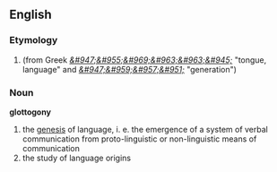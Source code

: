 ==English==
===Etymology===
#(from Greek ''[[&#947;&#955;&#969;&#963;&#963;&#945;]]'' "tongue, language" and ''[[&#947;&#959;&#957;&#951;]]'' "generation") 
===Noun===

'''glottogony'''

#the [[genesis]] of language, i. e. the emergence of a system of verbal communication from proto-linguistic or non-linguistic means of communication
#the study of language origins